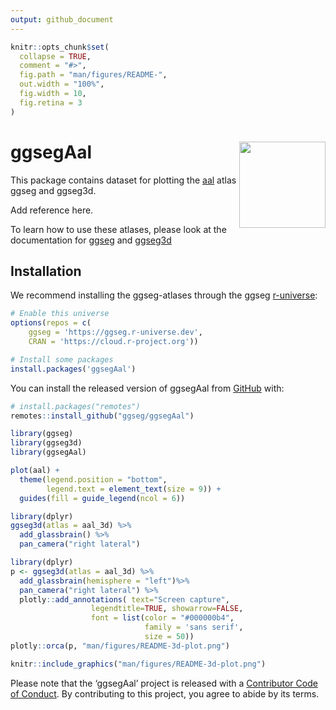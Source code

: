 ```yaml
---
output: github_document
---
```


<!-- README.md is generated from README.Rmd. Please edit that file -->

```r
knitr::opts_chunk$set(
  collapse = TRUE,
  comment = "#>",
  fig.path = "man/figures/README-",
  out.width = "100%",
  fig.width = 10, 
  fig.retina = 3
)
```

# ggsegAal <img src='man/figures/logo.png' align="right" height="138.5" />

<!-- badges: start -->
<!-- badges: end -->

This package contains dataset for plotting the [aal](add url here) atlas ggseg and ggseg3d. 

Add reference here.

To learn how to use these atlases, please look at the documentation for [ggseg](https://ggseg.github.io/ggseg/) and [ggseg3d](https://ggseg.github.io/ggseg3d)

## Installation

We recommend installing the ggseg-atlases through the ggseg [r-universe](https://ggseg.r-universe.dev/ui#builds):

```r
# Enable this universe
options(repos = c(
    ggseg = 'https://ggseg.r-universe.dev',
    CRAN = 'https://cloud.r-project.org'))

# Install some packages
install.packages('ggsegAal')
```

You can install the released version of ggsegAal from [GitHub](https://github.com/) with:

``` r
# install.packages("remotes")
remotes::install_github("ggseg/ggsegAal")
```

```r
library(ggseg)
library(ggseg3d)
library(ggsegAal)

plot(aal) +
  theme(legend.position = "bottom", 
        legend.text = element_text(size = 9)) +
  guides(fill = guide_legend(ncol = 6))

```

```r
library(dplyr)
ggseg3d(atlas = aal_3d) %>% 
  add_glassbrain() %>% 
  pan_camera("right lateral")
```

```r
library(dplyr)
p <- ggseg3d(atlas = aal_3d) %>%
  add_glassbrain(hemisphere = "left")%>%
  pan_camera("right lateral") %>%
  plotly::add_annotations( text="Screen capture",
                  legendtitle=TRUE, showarrow=FALSE,
                  font = list(color = "#000000b4",
                              family = 'sans serif',
                              size = 50))
plotly::orca(p, "man/figures/README-3d-plot.png")
```

```r
knitr::include_graphics("man/figures/README-3d-plot.png")
```

Please note that the 'ggsegAal' project is released with a
[Contributor Code of Conduct](CODE_OF_CONDUCT.md).
By contributing to this project, you agree to abide by its terms.
